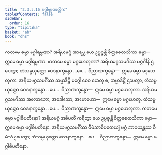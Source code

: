 ```yaml
---
title: "2.3.1.16 မဂ္ဂါရမ္မဏတ္တိက"
tableOfContents: false
sidebar:
  order: 16
type: "tipitaka"
basket: "ab"
book: "dhs"
---
```



<DynamicBreadcrumb />

<Division number="1038" book="dhs" e="ch" v="29" p="212">

<Paragraph number="1703" book="dhs">
ကတမေ ဓမ္မာ မဂ္ဂါရမ္မဏာ? အရိယမဂ္ဂံ အာရဗ္ဘ ယေ ဥပ္ပဇ္ဇန္တိ စိတ္တစေတသိကာ ဓမ္မာ—  ဣမေ ဓမ္မာ မဂ္ဂါရမ္မဏာ.
</Paragraph>

</Division>
<Division number="1039" book="dhs" e="ch" v="29" p="212">

<Paragraph number="1704" book="dhs">
ကတမေ ဓမ္မာ မဂ္ဂဟေတုကာ? အရိယမဂ္ဂသမင်္ဂိဿ မဂ္ဂင်္ဂါနိ ဌပေတွာ; တံသမ္ပယုတ္တော ဝေဒနာက္ခန္ဓော …ပေ…  ဝိညာဏက္ခန္ဓော—  ဣမေ ဓမ္မာ မဂ္ဂဟေတုကာ. အရိယမဂ္ဂသမင်္ဂိဿ သမ္မာဒိဋ္ဌိ မဂ္ဂေါ စေဝ ဟေတု စ, သမ္မာဒိဋ္ဌိံ ဌပေတွာ, တံသမ္ပယုတ္တော ဝေဒနာက္ခန္ဓော …ပေ…  ဝိညာဏက္ခန္ဓော—  ဣမေ ဓမ္မာ မဂ္ဂဟေတုကာ. အရိယမဂ္ဂသမင်္ဂိဿ အလောဘော, အဒေါသော, အမောဟော—  ဣမေ ဓမ္မာ မဂ္ဂဟေတူ. တံသမ္ပယုတ္တော ဝေဒနာက္ခန္ဓော …ပေ…  ဝိညာဏက္ခန္ဓော—  ဣမေ ဓမ္မာ မဂ္ဂဟေတုကာ.
</Paragraph>

</Division>
<Division number="1040" book="dhs" e="ch" v="29" p="212">

<Paragraph number="1705" book="dhs">
ကတမေ ဓမ္မာ မဂ္ဂါဓိပတိနော? အရိယမဂ္ဂံ အဓိပတိံ ကရိတွာ ယေ ဥပ္ပဇ္ဇန္တိ စိတ္တစေတသိကာ ဓမ္မာ—  ဣမေ ဓမ္မာ မဂ္ဂါဓိပတိနော. အရိယမဂ္ဂသမင်္ဂိဿ ဝီမံသာဓိပတေယျံ မဂ္ဂံ ဘာဝယန္တဿ ဝီမံသံ ဌပေတွာ; တံသမ္ပယုတ္တော ဝေဒနာက္ခန္ဓော …ပေ…  ဝိညာဏက္ခန္ဓော—  ဣမေ ဓမ္မာ မဂ္ဂါဓိပတိနော.
</Paragraph>
</Division>